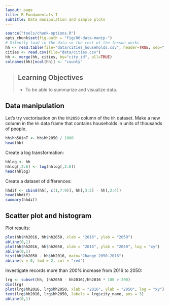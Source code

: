 ```yaml
---
layout: page
title: R Fundamentals I
subtitle: Data manipulation and simple plots
---
```


```r
source("tools/chunk-options.R")
opts_chunk$set(fig.path = "fig/06-data-manip-")
# Silently load in the data so the rest of the lesson works
hh <- read.table(file="data/cities_households.csv", header=TRUE, sep=",")
cities <- read.csv(file="data/cities.csv")
hh <- merge(hh, cities, by="city_id", all=TRUE)
colnames(hh)[ncol(hh)] <- "county"
```

> ## Learning Objectives {.objectives}
>
> * To be able to summarize and visualize data.
>

## Data manipulation

Let's try vectorisation on the `hh2050` column of the `hh` dataset.
Make a new column in the `hh` data frame that
contains households in units of thousands of people.
```r
hh$hh50inT <- hh$hh2050 / 1000
head(hh)
```
Create a log transformation:
```r
hhlog <- hh
hhlog[,2:6] <- log(hhlog[,2:6])
head(hhlog)
```

Create a dataset of differences:
```r
hhdif <- cbind(hh[, c(1,7:9)], hh[,3:5] - hh[,2:4])
head(hhdif)
summary(hhdif)
```

## Scatter plot and histogram

Plot results:
```r
plot(hh$hh2016, hh$hh2050, xlab = "2016", ylab = "2050")
abline(0,1)
plot(hh$hh2016, hh$hh2050, xlab = "2016", ylab = "2050", log = "xy")
abline(0,1)
hist(hh$hh2050 - hh$hh2016, main="Change 2050-2016")
abline(v = 0, lwd = 2, col = "red")
```

Investigate records more than 200% increase from 2016 to 2050:
```r
lrg <- subset(hh, (hh2050 - hh2016)/hh2016 * 100 > 200)
dim(lrg)
plot(lrg$hh2016, lrg$hh2050, xlab = "2016", ylab = "2050", log = "xy")
text(lrg$hh2016, lrg$hh2050, labels = lrg$city_name, pos = 3)
abline(0,1)
```


